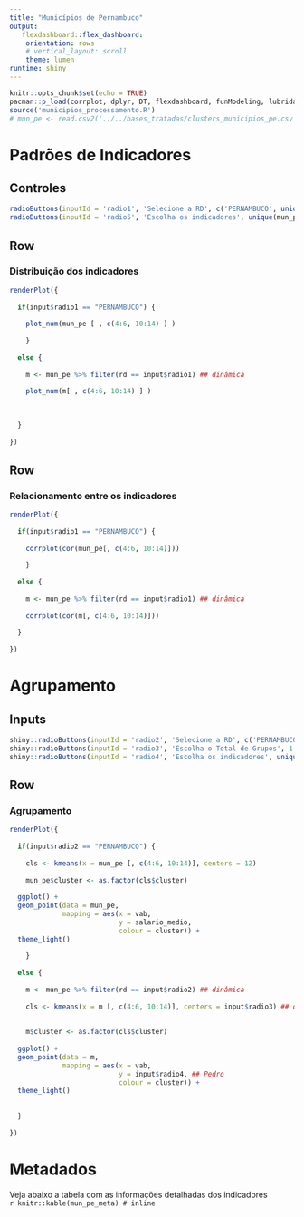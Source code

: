 ```yaml
---
title: "Municípios de Pernambuco"
output:
   flexdashboard::flex_dashboard:
    orientation: rows
    # vertical_layout: scroll
    theme: lumen
runtime: shiny
---
```


```r
knitr::opts_chunk$set(echo = TRUE)
pacman::p_load(corrplot, dplyr, DT, flexdashboard, funModeling, lubridate, shiny, zoo) # carregar pacotes
source('municipios_processamento.R')
# mun_pe <- read.csv2('../../bases_tratadas/clusters_municipios_pe.csv')
```

Padrões de Indicadores {data-icon="far fa-chart-bar" data-orientation=rows}
===================================== 

Controles {.sidebar}
-------------------------------------

```r
radioButtons(inputId = 'radio1', 'Selecione a RD', c('PERNAMBUCO', unique(levels(mun_pe$rd))), inline = F)
radioButtons(inputId = 'radio5', 'Escolha os indicadores', unique(mun_pe_meta$indicador), inline = F)
```

Row
-------------------------------------

### Distribuição dos indicadores

```r
renderPlot({
  
  if(input$radio1 == "PERNAMBUCO") {
  
    plot_num(mun_pe [ , c(4:6, 10:14) ] )
    
    }
  
  else {
    
    m <- mun_pe %>% filter(rd == input$radio1) ## dinâmica
    
    plot_num(m[ , c(4:6, 10:14) ] )
    
    
    
  }
  
})
```

Row
-------------------------------------

### Relacionamento entre os indicadores

```r
renderPlot({
  
  if(input$radio1 == "PERNAMBUCO") {
  
    corrplot(cor(mun_pe[, c(4:6, 10:14)]))
    
    }
  
  else {
    
    m <- mun_pe %>% filter(rd == input$radio1) ## dinâmica
  
    corrplot(cor(m[, c(4:6, 10:14)]))
    
  }
  
})
```

Agrupamento {data-icon="fa-object-group" data-orientation=rows}
===================================== 

Inputs {.sidebar}
-----------------------------------------------------------------------

```r
shiny::radioButtons(inputId = 'radio2', 'Selecione a RD', c('PERNAMBUCO', unique(levels(mun_pe$rd))), inline = F)
shiny::radioButtons(inputId = 'radio3', 'Escolha o Total de Grupos', 1:6, inline = T)
shiny::radioButtons(inputId = 'radio4', 'Escolha os indicadores', unique(mun_pe_meta$indicador), inline = F)


```

Row
-------------------------------------

### Agrupamento 

```r
renderPlot({
  
  if(input$radio2 == "PERNAMBUCO") {
  
    cls <- kmeans(x = mun_pe [, c(4:6, 10:14)], centers = 12)
    
    mun_pe$cluster <- as.factor(cls$cluster)
    
  ggplot() +
  geom_point(data = mun_pe, 
             mapping = aes(x = vab, 
                           y = salario_medio, 
                           colour = cluster)) +
  theme_light()
    
    }
  
  else {
    
    m <- mun_pe %>% filter(rd == input$radio2) ## dinâmica
    
    cls <- kmeans(x = m [, c(4:6, 10:14)], centers = input$radio3) ## dinâmica
    
   
    m$cluster <- as.factor(cls$cluster)
    
  ggplot() +
  geom_point(data = m, 
             mapping = aes(x = vab, 
                           y = input$radio4, ## Pedro 
                           colour = cluster)) +
  theme_light()
 
    
  }
  
})
```

Metadados {data-icon="fa-info" data-orientation=rows}
=====================================

Veja abaixo a tabela com as informações detalhadas dos indicadores <br> `r knitr::kable(mun_pe_meta) # inline` 